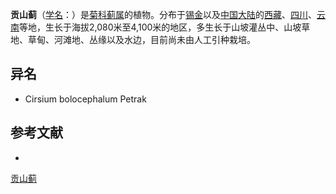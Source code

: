 {{Speciesbox
| name = 贡山蓟
| status = 
| status_system = 
| image =
| genus = Cirsium
| species = eriophoroides
| authority = (Hook. f.) Petrak
}}

'''贡山蓟'''（[[学名|学名]]：{{lang|la|''Cirsium eriophoroides''}}）是[[菊科|菊科]][[蓟属|蓟属]]的植物。分布于[[锡金|锡金]]以及[[中国大陆|中国大陆]]的[[西藏|西藏]]、[[四川|四川]]、[[云南|云南]]等地，生长于海拔2,080米至4,100米的地区，多生长于山坡灌丛中、山坡草地、草甸、河滩地、丛缘以及水边，目前尚未由人工引种栽培。

== 异名 ==
* Cirsium bolocephalum Petrak

== 参考文献 ==
<div class="references-small">
* {{cite web| url =http://www.bioinfo.cn/db05/KmzwSpecies.php?action=view&id=4583| title =贡山蓟| work =《中国高等植物数据库全库》| publisher =中国科学院微生物研究所| author =昆明植物研究所| accessdate =2009-02-25| deadurl =yes| archiveurl =https://web.archive.org/web/20160305025333/http://www.bioinfo.cn/db05/KmzwSpecies.php?action=view&id=4583| archivedate =2016-03-05}}
</div>
{{Taxonbar|from=Q15231331}}

[[Category:蓟属|贡山蓟]]


{{植物小作品}}